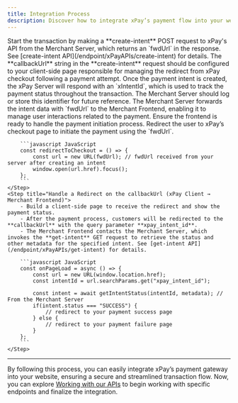```yaml
---
title: Integration Process
description: Discover how to integrate xPay’s payment flow into your website using xPay’s payment gateway APIs.
---
```


<Steps>
    <Step title="Initiate Payment Intent (Merchant Server → xPay Server)">
        Start the transaction by making a **create-intent** POST request to xPay's API from the Merchant Server, which returns an `fwdUrl` in the response. 
        See [create-intent API](/endpoint/xPayAPIs/create-intent) for details.
        <Note>
            The **callbackUrl** string in the **create-intent** request should be configured to your client-side page responsible for managing the redirect from xPay checkout following a payment attempt.
        </Note>
    </Step>
    <Step title="Receive Payment Intent Confirmation (xPay Server → Merchant Server)">
        Once the payment intent is created, the xPay Server will respond with an `xIntentId`, which is used to track the payment status throughout the transaction.
        <Tip>The Merchant Server should log or store this identifier for future reference.</Tip>
    </Step>
    <Step title="Forward Intent data to Merchant Frontend (Merchant Server → Merchant Frontend)">
        The Merchant Server forwards the intent data with `fwdUrl` to the Merchant Frontend, enabling it to manage user interactions related to the payment.
        <Info>Ensure the frontend is ready to handle the payment initiation process.</Info>
    </Step>
    <Step title="Redirect to xPay Checkout (Merchant Frontend → xPay Client)">
        Redirect the user to xPay’s checkout page to initiate the payment using the `fwdUrl`.

        ```javascript JavaScript
        const redirectToCheckout = () => {
            const url = new URL(fwdUrl); // fwdUrl received from your server after creating an intent
            window.open(url.href).focus();
        };
        ```
    </Step>
    <Step title="Handle a Redirect on the callbackUrl (xPay Client → Merchant Frontend)">
        - Build a client-side page to receive the redirect and show the payment status.
        - After the payment process, customers will be redirected to the **callbackUrl** with the query parameter **xpay_intent_id**.
        - The Merchant Frontend contacts the Merchant Server, which invokes the **get-intent** GET request to retrieve the status and other metadata for the specified intent. See [get-intent API](/endpoint/xPayAPIs/get-intent) for details.

        ```javascript JavaScript
        const onPageLoad = async () => {
            const url = new URL(window.location.href);
            const intentId = url.searchParams.get("xpay_intent_id");

            const intent = await getIntentStatus(intentId, metadata); // From the Merchant Server
            if(intent.status === "SUCCESS") {
                // redirect to your payment success page
            } else {
                // redirect to your payment failure page
            }
        };
        ```
    </Step>

</Steps>

---

By following this process, you can easily integrate xPay’s payment gateway into your website, ensuring a secure and streamlined transaction flow. Now, you can explore [Working with our APIs](/api-documentation/introduction) to begin working with specific endpoints and finalize the integration.
